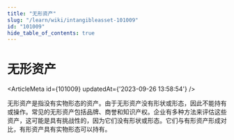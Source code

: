 ```yaml
---
title: "无形资产"
slug: "/learn/wiki/intangibleasset-101009"
id: "101009"
hide_table_of_contents: true
---
```



# 无形资产

<ArticleMeta id={101009} updatedAt={'2023-09-26 13:58:54'} />
<div className='border-solid border-b border-t-0 my-4 border-[var(--ifm-color-gray-300)]' />

无形资产是指没有实物形态的资产。由于无形资产没有形状或形态，因此不能持有或操作。常见的无形资产包括品牌、商誉和知识产权。企业有多种方法来评估这些资产，这可能是具有挑战性的，因为它们没有形状或形态。它们与有形资产形成对比，有形资产具有实物形态可以持有。
